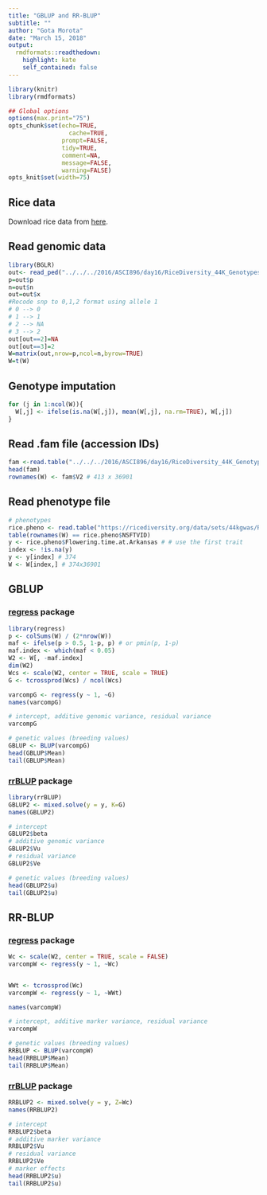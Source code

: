 ```yaml
---
title: "GBLUP and RR-BLUP"
subtitle: ""
author: "Gota Morota"
date: "March 15, 2018"
output:
  rmdformats::readthedown:
    highlight: kate
    self_contained: false
---
```


```r
library(knitr)
library(rmdformats)

## Global options
options(max.print="75")
opts_chunk$set(echo=TRUE,
	             cache=TRUE,
               prompt=FALSE,
               tidy=TRUE,
               comment=NA,
               message=FALSE,
               warning=FALSE)
opts_knit$set(width=75)
```

## Rice data
Download rice data from [here](http://ricediversity.org/data/sets/44kgwas/). 

## Read genomic data
```r
library(BGLR)
out<- read_ped("../../../2016/ASCI896/day16/RiceDiversity_44K_Genotypes_PLINK/sativas413.ped")
p=out$p
n=out$n
out=out$x
#Recode snp to 0,1,2 format using allele 1
# 0 --> 0
# 1 --> 1
# 2 --> NA
# 3 --> 2
out[out==2]=NA
out[out==3]=2
W=matrix(out,nrow=p,ncol=n,byrow=TRUE)
W=t(W)
```


## Genotype imputation
```r
for (j in 1:ncol(W)){
  W[,j] <- ifelse(is.na(W[,j]), mean(W[,j], na.rm=TRUE), W[,j])
}
```

## Read .fam file (accession IDs)
```r
fam <-read.table("../../../2016/ASCI896/day16/RiceDiversity_44K_Genotypes_PLINK/sativas413.fam", header = FALSE, stringsAsFactors = FALSE)  
head(fam)
rownames(W) <- fam$V2 # 413 x 36901
```

## Read phenotype file 
```r
# phenotypes
rice.pheno <- read.table("https://ricediversity.org/data/sets/44kgwas/RiceDiversity_44K_Phenotypes_34traits_PLINK.txt",header=TRUE, stringsAsFactors = FALSE, sep = "\t")
table(rownames(W) == rice.pheno$NSFTVID)
y <- rice.pheno$Flowering.time.at.Arkansas # # use the first trait 
index <- !is.na(y)
y <- y[index] # 374
W <- W[index,] # 374x36901
```


## GBLUP
### [regress](https://cran.r-project.org/web/packages/regress/index.html) package
```r
library(regress)
p <- colSums(W) / (2*nrow(W))
maf <- ifelse(p > 0.5, 1-p, p) # or pmin(p, 1-p)
maf.index <- which(maf < 0.05)
W2 <- W[, -maf.index]
dim(W2)
Wcs <- scale(W2, center = TRUE, scale = TRUE)
G <- tcrossprod(Wcs) / ncol(Wcs)

varcompG <- regress(y ~ 1, ~G)
names(varcompG)

# intercept, additive genomic variance, residual variance
varcompG

# genetic values (breeding values)
GBLUP <- BLUP(varcompG)
head(GBLUP$Mean)
tail(GBLUP$Mean)
```


### [rrBLUP](https://cran.r-project.org/web/packages/rrBLUP/index.html) package
```r
library(rrBLUP)
GBLUP2 <- mixed.solve(y = y, K=G)
names(GBLUP2)

# intercept 
GBLUP2$beta
# additive genomic variance
GBLUP2$Vu
# residual variance
GBLUP2$Ve

# genetic values (breeding values)
head(GBLUP2$u)
tail(GBLUP2$u)
```


## RR-BLUP
### [regress](https://cran.r-project.org/web/packages/regress/index.html) package
```r
Wc <- scale(W2, center = TRUE, scale = FALSE)
varcompW <- regress(y ~ 1, ~Wc)


WWt <- tcrossprod(Wc)
varcompW <- regress(y ~ 1, ~WWt)

names(varcompW)

# intercept, additive marker variance, residual variance
varcompW

# genetic values (breeding values)
RRBLUP <- BLUP(varcompW)
head(RRBLUP$Mean)
tail(RRBLUP$Mean)
```


### [rrBLUP](https://cran.r-project.org/web/packages/rrBLUP/index.html) package
```r
RRBLUP2 <- mixed.solve(y = y, Z=Wc)
names(RRBLUP2)

# intercept 
RRBLUP2$beta
# additive marker variance
RRBLUP2$Vu
# residual variance
RRBLUP2$Ve
# marker effects 
head(RRBLUP2$u)
tail(RRBLUP2$u)
```



